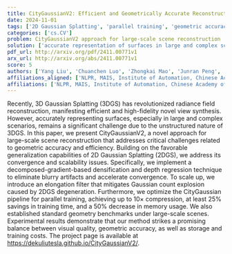```yaml
---
title: CityGaussianV2: Efficient and Geometrically Accurate Reconstruction for   Large-Scale Scenes
date: 2024-11-01
tags: ['2D Gaussian Splatting', 'parallel training', 'geometric accuracy', 'training costs', 'radiance field reconstruction', 'visual quality', 'storage costs', 'scalability', 'novel view synthesis', 'convergence', 'depth regression', '3D Gaussian Splatting', 'Gaussian count explosion', 'densification', 'efficiency']
categories: ['cs.CV']
problem: CityGaussianV2 approach for large-scale scene reconstruction
solution: ['accurate representation of surfaces in large and complex scenarios']
pdf_url: http://arxiv.org/pdf/2411.00771v1
arx_url: http://arxiv.org/abs/2411.00771v1
score: 5
authors: ['Yang Liu', 'Chuanchen Luo', 'Zhongkai Mao', 'Junran Peng', 'Zhaoxiang Zhang']
affiliations_aligned: ['NLPR, MAIS, Institute of Automation, Chinese Academy of Sciences', 'Shandong University', 'NLPR, MAIS, Institute of Automation, Chinese Academy of Sciences', 'University of Science and Technology Beijing', 'NLPR, MAIS, Institute of Automation, Chinese Academy of Sciences']
affiliations: ['NLPR, MAIS, Institute of Automation, Chinese Academy of Sciences', 'University of Science and Technology Beijing', 'Shandong University']
---
```



Recently, 3D Gaussian Splatting (3DGS) has revolutionized radiance field reconstruction, manifesting efficient and high-fidelity novel view synthesis. However, accurately representing surfaces, especially in large and complex scenarios, remains a significant challenge due to the unstructured nature of 3DGS. In this paper, we present CityGaussianV2, a novel approach for large-scale scene reconstruction that addresses critical challenges related to geometric accuracy and efficiency. Building on the favorable generalization capabilities of 2D Gaussian Splatting (2DGS), we address its convergence and scalability issues. Specifically, we implement a decomposed-gradient-based densification and depth regression technique to eliminate blurry artifacts and accelerate convergence. To scale up, we introduce an elongation filter that mitigates Gaussian count explosion caused by 2DGS degeneration. Furthermore, we optimize the CityGaussian pipeline for parallel training, achieving up to 10$\times$ compression, at least 25% savings in training time, and a 50% decrease in memory usage. We also established standard geometry benchmarks under large-scale scenes. Experimental results demonstrate that our method strikes a promising balance between visual quality, geometric accuracy, as well as storage and training costs. The project page is available at https://dekuliutesla.github.io/CityGaussianV2/.
